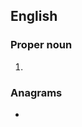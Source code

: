 {{also|macc}}
==English==

===Proper noun===
{{en-proper noun}}

# {{abbreviation of|en|Maccabees}}

===Anagrams===
* {{anagrams|en|a=accm|ACMC}}